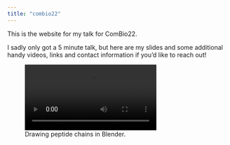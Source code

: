 ```yaml
---
title: "combio22"
---
```


This is the website for my talk for ComBio22.

I sadly only got a 5 minute talk, but here are my slides and some additional handy videos, links and contact information if you'd like to reach out!

![Drawing peptide chains in Blender.](https://i.imgur.com/y4M3la1.mp4){#fig-draw-residues autoplay="'true'" loop="'true'" fig-align="center"}
